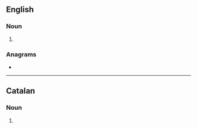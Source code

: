 {{also|Gaiters}}
==English==

===Noun===
{{head|en|noun plural form}}

# {{plural of|gaiter|lang=en}}

===Anagrams===
* {{anagrams|en|a=aegirst|Staiger|agister|aigrets|seagirt|stagier|strigae|tirages|triages}}

----

==Catalan==

===Noun===
{{head|ca|noun form}}

# {{plural of|gaiter|lang=ca}}